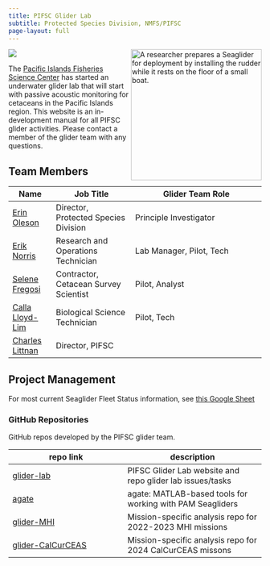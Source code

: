 ```yaml
---
title: PIFSC Glider Lab
subtitle: Protected Species Division, NMFS/PIFSC
page-layout: full
---
```


[![](https://img.shields.io/github/last-commit/noaa-pifsc/glider-lab)](https://github.com/noaa-pifsc/glider-lab/commits/main)
![A researcher prepares a Seaglider for deployment by installing the rudder while it rests on the floor of a small boat.](../images/20230426_084840_glider_assembly_in_boat_creditDaveMellinger.jpeg){.bordered-image style="float:right;" width="260"} 

The [Pacific Islands Fisheries Science Center](https://www.fisheries.noaa.gov/about/pacific-islands-fisheries-science-center) has started an underwater glider lab that will start with passive acoustic monitoring for cetaceans in the Pacific Islands region. This website is an in-development manual for all PIFSC glider activities. Please contact a member of the glider team with any questions.

## Team Members

| Name | Job Title | Glider Team Role |
|------|-----------|------------------|
| [Erin Oleson](mailto:erin.oleson@noaa.gov)         | Director, Protected Species Division  | Principle Investigator |
| [Erik Norris](mailto:erik.norris@noaa.gov)         | Research and Operations Technician  | Lab Manager, Pilot, Tech |
| [Selene Fregosi](mailto:selene.fregosi@noaa.gov)   | Contractor, Cetacean Survey Scientist | Pilot, Analyst |
| [Calla Lloyd-Lim](mailto:calla.lloyd-lim@noaa.gov) | Biological Science Technician | Pilot, Tech |
| [Charles Littnan](mailto:charles.littnan@noaa.gov) | Director, PIFSC | |

## Project Management

For most current Seaglider Fleet Status information, see [this Google Sheet](https://docs.google.com/spreadsheets/d/1dORG6XC6ikm7x13q_PeKNE1b6C-R49zsDDRrlINzBvM/edit?usp=sharing)

<!-- The PIFSC glider team is using GitHub Issues and Projects for project management. Our efforts are heavily inspired and influenced by the Openscapes [GitHub for project management](https://openscapes.github.io/series/core-lessons/github/github-issues.html){target="_blank"} approach. -->

<!-- The [PIFSC glider team project](https://github.com/orgs/noaa-pifsc/projects/){target="_blank"} pulls from issues from several repositories, but in particular [this repo](https://github.com/noaa-pifsc/glider-lab). For more details see the [best practices](content/best-practices.qmd) page. -->

### GitHub Repositories

GitHub repos developed by the PIFSC glider team. <!--Issues for these repos are tracked in the above-linked Project. -->

| repo link | description |
|-----------|-------------|
| [glider-lab](https://github.com/noaa-pifsc/glider-lab){target="_blank"} | PIFSC Glider Lab website and repo glider lab issues/tasks |
| [agate](https://github.com/sfregosi/agate) | agate: MATLAB-based tools for working with PAM Seagliders |
| [glider-MHI](https://github.com/sfregosi-noaa/glider-MHI) | Mission-specific analysis repo for 2022-2023 MHI missions | 
| [glider-CalCurCEAS](https://github.com/sfregosi-noaa/glider-CalCurCEAS) | Mission-specific analysis repo for 2024 CalCurCEAS missons |
<!-- | [standard-glider-files](https://github.com/SWFSC/standard-glider-files){target="_blank"}       | ESD Glider cache files, as well as standard files that are put on all gliders before deployment | -->
<!-- | [glider-utils](https://github.com/SWFSC/glider-utils){target="_blank"}                           | Utility functions for processing ESD glider data                                                | -->
<!-- | [echoview_glider_template](https://github.com/SWFSC/echoview_glider_template){target="_blank"} | Echoview glider templates that are used for acoustic data analysis                              | -->
<!-- | [glider_processing_code](https://github.com/SWFSC/glider_processing_code){target="_blank"}     | Compilation of code that is used to work with glider acoustic data                              | -->
<!-- | [slocumRtDataVisTool](https://github.com/flaimC/slocumRtDataVisTool){target="_blank"}                 | Creates plots and generates useful statistics from slocum binary files -->